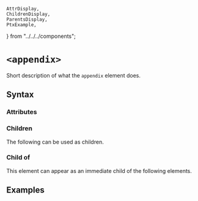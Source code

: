     AttrDisplay,
    ChildrenDisplay,
    ParentsDisplay,
    PtxExample,
} from "../../../components";

# `<appendix>`

Short description of what the `appendix` element does.

## Syntax

### Attributes

<AttrDisplay name="appendix" />

### Children

The following can be used as children.

<ChildrenDisplay name="appendix" />

### Child of

This element can appear as an immediate child of the following elements.

<ParentsDisplay name="appendix" />

## Examples

    